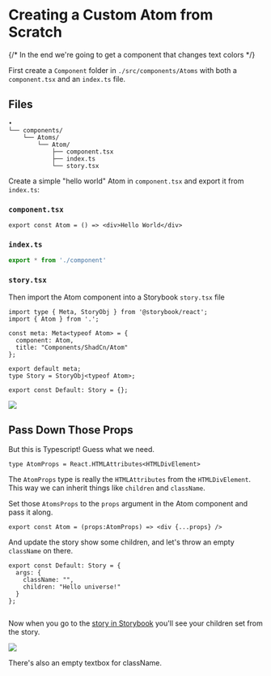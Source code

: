 
<Meta title="Documentation/How To Create/Atoms/Manually" />


# Creating a Custom Atom from Scratch

{/* In the end we're going to get a component that changes text colors */}

First create a `Component` folder in `./src/components/Atoms` with both a `component.tsx` and an `index.ts` file.

## Files

```
•
└── components/
    └── Atoms/
        └── Atom/
            ├── component.tsx
            ├── index.ts
            └── story.tsx
```

Create a simple "hello world" Atom in `component.tsx` and export it from `index.ts`:

### `component.tsx`
```tsx filename="component.tsx"
export const Atom = () => <div>Hello World</div>
```

### `index.ts`
```ts filename="index.ts"
export * from './component'
```

### `story.tsx`
Then import the Atom component into a Storybook `story.tsx` file

```tsx filename="story.tsx"
import type { Meta, StoryObj } from '@storybook/react';
import { Atom } from '.';

const meta: Meta<typeof Atom> = {
  component: Atom,
  title: "Components/ShadCn/Atom"
};

export default meta;
type Story = StoryObj<typeof Atom>;

export const Default: Story = {};
```

<Image src={Image1} />

## Pass Down Those Props

But this is Typescript! Guess what we need.

```tsx
type AtomProps = React.HTMLAttributes<HTMLDivElement>

```

The `AtomProps` type is really the `HTMLAttributes` from the `HTMLDivElement`. This way we can inherit things like `children` and `className`.

Set those `AtomsProps` to the `props` argument in the Atom component and pass it along.

```tsx
export const Atom = (props:AtomProps) => <div {...props} />

```

And update the story show some children, and let's throw an empty `className` on there.

```tsx
export const Default: Story = {
  args: {
    className: "",
    children: "Hello universe!"
  }
};


```

Now when you go to the [story in Storybook](http://localhost:7001/?path=/docs/components-atoms-atom--docs) you'll see your children set from the story.

<Image src={Image3} />

There's also an empty textbox for className.